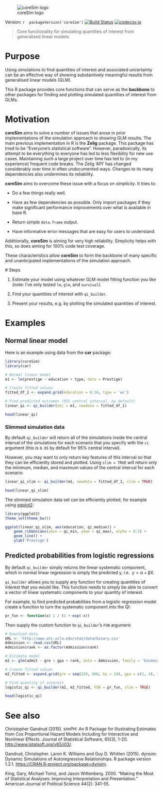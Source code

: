 ![coreSim logo](img/coreSim_logo.png)

Version: `r  packageVersion('coreSim')` [![Build Status](https://travis-ci.org/christophergandrud/coreSim.svg?branch=master)](https://travis-ci.org/christophergandrud/coreSim)
[![codecov.io](https://codecov.io/github/christophergandrud/coreSim/coverage.svg?branch=master)](https://codecov.io/github/christophergandrud/coreSim?branch=master)

> Core functionality for simulating quantities of interest from generalised 
linear models.

# Purpose

Using simulations to find quantities of interest and associated uncertainty
can be an effective way of showing substantively meaningful results from 
generalised linear models (GLM). 

This R package provides core functions that can serve as the **backbone** to other
packages for finding and plotting simulated quantities of interest from GLMs.

# Motivation

**coreSim** aims to solve a number of issues that arose in prior implementations of 
the simulation approach to showing GLM results. The main previous implementation in R is the **Zelig** package. This package has tried to be "Everyone's statistical software". However, paradoxically, its attempt to be everything to everyone has led to less flexibility for new use cases. Maintaining such a large project over time has led to (in my experience) frequent code breaks. The Zelig 'API' has changed considerably over time in often undocumented ways. Changes to its many dependencies also undermines its reliability. 

**coreSim** aims to overcome these issue with a focus on *simplicity*. It tries to:

- Do a few things really well.

- Have as few dependencies as possible. Only import packages if they make significant performance improvements over what is available in base R.

- Return simple `data.frame` output. 

- Have informative error messages that are easy for users to understand.

Additionally, **coreSim** is aiming for very high reliability. Simplicity helps with this, so does aiming for 100% code test coverage.

These characteristics allow **coreSim** to form the backbone of many specific and unanticipated implementations of the simulation approach. 

# Steps

1. Estimate your model using whatever GLM model fitting function you like 
(note: I've only tested `lm`, `glm`, and `survival`).

2. Find your quantities of interest with `qi_builder`.

3. Present your results, e.g. by plotting the simulated quantities of 
interest.

# Examples

## Normal linear model 

Here is an example using data from the **car** package:

```r
library(coreSim)
library(car)

# Normal linear model
m1 <- lm(prestige ~ education + type, data = Prestige)

# Create fitted values
fitted_df_1 <- expand.grid(education = 6:16, type = 'wc')

# Find predicted outcomes (95% central interval, by default)
linear_qi <- qi_builder(obj = m1, newdata = fitted_df_1)

head(linear_qi)
```

### Slimmed simulation data

By default `qi_builder` will return all of the simulations inside the central 
interval of the simulations for each scenario that you specify with the `ci` 
argument (this is `0.95` by default for 95% central interval). 

However, you may want to only return key features of this interval so that they
can be efficiently stored and plotted. Using `slim = TRUE` will return only the
minimum, median, and maximum values of the central interval for each scenario:

```r
linear_qi_slim <- qi_builder(m1, newdata = fitted_df_1, slim = TRUE)

head(linear_qi_slim)
```

The slimmed simulation data set can be efficiently plotted, for example using
[ggplot2](http://docs.ggplot2.org/current/):

```r
library(ggplot2)
theme_set(theme_bw())

ggplot(linear_qi_slim, aes(education, qi_median)) +
    geom_ribbon(aes(ymin = qi_min, ymax = qi_max), alpha = 0.3) +
    geom_line() +
    ylab('Prestige')
```

## Predicted probabilities from logistic regressions

By default `qi_builder` simply returns the linear systematic component, which 
in normal linear regression is simply the predicted y, i.e. 
$y = \alpha + \mathrm{\beta X}$.

`qi_builder` allows you to supply any function for creating quantities of 
interest that you would like. This function needs to simply be able to convert
a vector of linear systematic components to your quantity of interest. 

For example, to find predicted probabilities from a logistic regression model
create a function to turn the systematic component into the QI:

```r
pr_fun <- function(x) 1 / (1 + exp(-x))
```

Then supply the custom function to `qi_builder`'s `FUN` argument:

```r
# Download data
URL <- 'http://www.ats.ucla.edu/stat/data/binary.csv'
Admission <- read.csv(URL)
Admission$rank <- as.factor(Admission$rank)

# Estimate model
m2 <- glm(admit ~ gre + gpa + rank, data = Admission, family = 'binomial')

# Create fitted values
m2_fitted <- expand.grid(gre = seq(220, 800, by = 10), gpa = c(1, 4), rank = '4')

# Find quantity of interest
logistic_qi <- qi_builder(m2, m2_fitted, FUN = pr_fun, slim = TRUE)

head(logistic_qi)
```



# See also

Christopher Gandrud (2015). simPH: An R Package for Illustrating Estimates from
Cox Proportional Hazard Models Including for Interactive and Nonlinear Effects.
Journal of Statistical Software, 65(3), 1-20.
<http://www.jstatsoft.org/v65/i03/>.

Gandrud, Christopher. Laron K. Williams and Guy D. Whitten (2015). dynsim: Dynamic
Simulations of Autoregressive Relationships. R package version 1.2.1.
<https://CRAN.R-project.org/package=dynsim>.

King, Gary, Michael Tomz, and Jason Wittenberg. 2000. "Making the Most of 
Statistical Analyses: Improving Interpretation and Presentation." American 
Journal of Political Science 44(2): 341-55.

